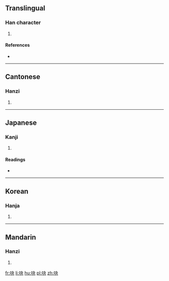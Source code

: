 ==Translingual==

===Han character===
{{Han char|rn=30|rad=口|as=04|sn=7|four=6503<sub>0</sub>|canj=口木大 (RDK)|ids=⿰[[口]][[夬]]}}

# {{defn|Han|sort=口04}}

====References====
* {{Han ref|kx=0179.110|dkj=03371|dj=0397.050|hdz=10596.010|uh=5437|ud=21559|bh=CA77|bd=51831}}

----

==Cantonese==

===Hanzi===
{{yue-hanzi|jyut=hyut3|y=hyut3}}

# {{defn|lang=yue|sort=口04}}

----

==Japanese==

===Kanji===
{{ja-kanji|grade=uc|rs=口04}}

# {{defn|lang=ja|sort=口04}}

====Readings====
* {{ja-readings|on=[[けつ]] (ketsu), [[けち]] (kechi), [[せつ]] (setsu), [[せち]] (sechi)|kun=}}

----

==Korean==

===Hanja===
{{ko-hanja|hangeul=혈|rv=hyeol|mr=hyŏl}}

# {{defn|lang=ko|sort=口04}}

----

==Mandarin==

===Hanzi===
{{cmn-hanzi|pin=[[chuī]] ([[chui1]]), [[chuì]] ([[chui4]]), [[xuè]] ([[xue4]])|wg=ch'ui<sup>1</sup>, ch'ui<sup>4</sup>, hsüeh<sup>4</sup>}}

# {{defn|lang=cmn|sort=口04}}

[[fr:吷]]
[[li:吷]]
[[hu:吷]]
[[pl:吷]]
[[zh:吷]]